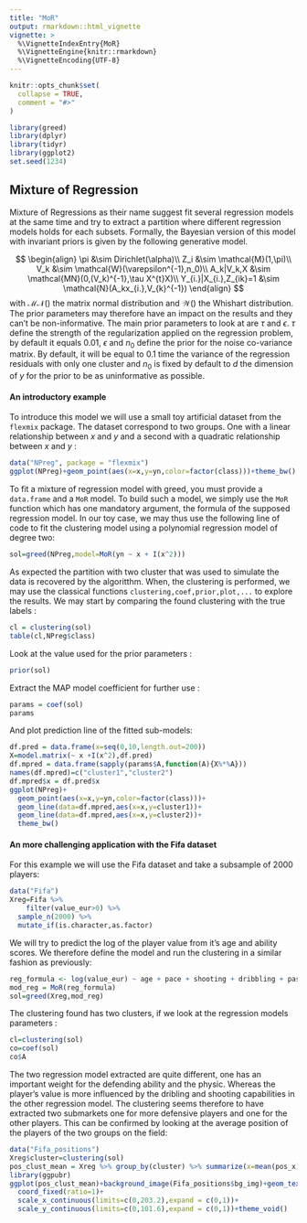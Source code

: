 ```yaml
---
title: "MoR"
output: rmarkdown::html_vignette
vignette: >
  %\VignetteIndexEntry{MoR}
  %\VignetteEngine{knitr::rmarkdown}
  %\VignetteEncoding{UTF-8}
---
```


```r
knitr::opts_chunk$set(
  collapse = TRUE,
  comment = "#>"
)
```


```r
library(greed)
library(dplyr)
library(tidyr)
library(ggplot2)
set.seed(1234)
```

## Mixture of Regression

Mixture of Regressions as their name suggest fit several regression models at the same time and try to extract a partition where different regression models holds for each subsets. Formally, the Bayesian version of this model with invariant priors is given by the following generative model.

$$
\begin{align}
\pi &\sim Dirichlet(\alpha)\\
Z_i  &\sim \mathcal{M}(1,\pi)\\
 V_k &\sim \mathcal{W}(\varepsilon^{-1},n_0)\\
 A_k|V_k,X &\sim \mathcal{MN}(0,(V_k)^{-1},\tau X^{t}X)\\
 Y_{i.}|X_{i.},Z_{ik}=1 &\sim \mathcal{N}(A_kx_{i.},V_{k}^{-1})
 \end{align}
$$
with $\mathcal{MN}()$ the matrix normal distribution and $\mathcal{W}()$ the Whishart distribution. The prior parameters may therefore have an impact on the results and they can't be non-informative. The main prior parameters to look at are $\tau$ and $\epsilon$. $\tau$ define the strength of the regularization applied on the regression problem, by default it equals $0.01$, $\epsilon$ and $n_0$ define the prior for the noise co-variance matrix. By default, it will be  equal to 0.1 time the variance of the regression residuals with only one cluster and $n_0$ is fixed by default to $d$ the dimension of $y$ for the prior to be as uninformative as possible.


#### An introductory example

To introduce this model we will use a small toy artificial dataset from the `flexmix` package. The dataset correspond to two groups. One with a linear relationship between $x$ and $y$ and a second with a quadratic relationship between $x$ and $y$ :

```r
data("NPreg", package = "flexmix")
ggplot(NPreg)+geom_point(aes(x=x,y=yn,color=factor(class)))+theme_bw()
```
To fit a mixture of regression model with greed, you must provide a `data.frame` and a `MoR` model. To build such a model, we simply use the `MoR` function which has one mandatory argument, the formula of the supposed regression model. In our toy case, we  may thus use the following line of code to fit the clustering model using a polynomial regression model of degree two:

```r
sol=greed(NPreg,model=MoR(yn ~ x + I(x^2)))
```
As expected the partition with two cluster that was used to simulate the data is recovered by the algoritthm. When, the clustering is performed, we may use the classical functions `clustering,coef,prior,plot,...`  to explore the results. We may start by comparing the found clustering with the true labels :

```r
cl = clustering(sol)
table(cl,NPreg$class)
```

Look at the value used for the prior parameters :
```r
prior(sol)
```

Extract the MAP model coefficient for further use :
```r
params = coef(sol)
params
```


And plot prediction line of the fitted sub-models:

```r
df.pred = data.frame(x=seq(0,10,length.out=200))
X=model.matrix(~ x +I(x^2),df.pred)
df.mpred = data.frame(sapply(params$A,function(A){X%*%A}))
names(df.mpred)=c("cluster1","cluster2")
df.mpred$x = df.pred$x
ggplot(NPreg)+
  geom_point(aes(x=x,y=yn,color=factor(class)))+
  geom_line(data=df.mpred,aes(x=x,y=cluster1))+
  geom_line(data=df.mpred,aes(x=x,y=cluster2))+
  theme_bw()
```


#### An more challenging application with the Fifa dataset

For this example we will use the Fifa dataset and take a subsample of 2000 players:
```r
data("Fifa")
Xreg=Fifa %>% 
    filter(value_eur>0) %>% 
  sample_n(2000) %>% 
  mutate_if(is.character,as.factor)
```

We will try to predict the log of the player value from it's age and ability scores. We therefore define the model and run the clustering in a similar fashion as previously: 
```r
reg_formula <- log(value_eur) ~ age + pace + shooting + dribbling + passing + defending  + physic
mod_reg = MoR(reg_formula)
sol=greed(Xreg,mod_reg)
```

The clustering found has two clusters, if we look at the regression models parameters :

```r
cl=clustering(sol)
co=coef(sol)
co$A
```

The two regression model extracted are quite different, one has an important weight for the defending ability and the physic. Whereas the player's value is more influenced by the dribling and shooting capabilities in the other regression model. The clustering seems therefore to have extracted two submarkets one for more defensive players and one for the other players. This can be confirmed by looking at the average position of the players of the two groups on the field:

```r
data("Fifa_positions")
Xreg$cluster=clustering(sol)
pos_clust_mean = Xreg %>% group_by(cluster) %>% summarize(x=mean(pos_x),y=mean(pos_y))
library(ggpubr)
ggplot(pos_clust_mean)+background_image(Fifa_positions$bg_img)+geom_text(aes(x=x,y=y,label=cluster),size=5,col="red")+
  coord_fixed(ratio=1)+
  scale_x_continuous(limits=c(0,203.2),expand = c(0,1))+
  scale_y_continuous(limits=c(0,101.6),expand = c(0,1))+theme_void()
```


